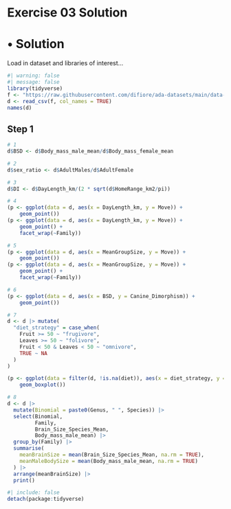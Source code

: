 # Exercise 03 Solution {.unnumbered}

# • Solution {.unnumbered}

Load in dataset and libraries of interest...

```{r}
#| warning: false
#| message: false
library(tidyverse)
f <- "https://raw.githubusercontent.com/difiore/ada-datasets/main/data-wrangling.csv"
d <- read_csv(f, col_names = TRUE)
names(d)
```

## Step 1 {.unnumbered}

```{r}
# 1
d$BSD <- d$Body_mass_male_mean/d$Body_mass_female_mean

# 2
d$sex_ratio <- d$AdultMales/d$AdultFemale

# 3
d$DI <- d$DayLength_km/(2 * sqrt(d$HomeRange_km2/pi))

# 4
(p <- ggplot(data = d, aes(x = DayLength_km, y = Move)) +
    geom_point())
(p <- ggplot(data = d, aes(x = DayLength_km, y = Move)) +
    geom_point() +
    facet_wrap(~Family))

# 5
(p <- ggplot(data = d, aes(x = MeanGroupSize, y = Move)) +
    geom_point())
(p <- ggplot(data = d, aes(x = MeanGroupSize, y = Move)) +
    geom_point() +
    facet_wrap(~Family))

# 6
(p <- ggplot(data = d, aes(x = BSD, y = Canine_Dimorphism)) +
    geom_point())

# 7
d <- d |> mutate(
  "diet_strategy" = case_when(
    Fruit >= 50 ~ "frugivore",
    Leaves >= 50 ~ "folivore",
    Fruit < 50 & Leaves < 50 ~ "omnivore",
    TRUE ~ NA
  )
)

(p <- ggplot(data = filter(d, !is.na(diet)), aes(x = diet_strategy, y = MeanGroupSize)) +
    geom_boxplot())

# 8
d <- d |>
  mutate(Binomial = paste0(Genus, " ", Species)) |>
  select(Binomial,
         Family,
         Brain_Size_Species_Mean,
         Body_mass_male_mean) |>
  group_by(Family) |>
  summarise(
    meanBrainSize = mean(Brain_Size_Species_Mean, na.rm = TRUE),
    meanMaleBodySize = mean(Body_mass_male_mean, na.rm = TRUE)
  ) |>
  arrange(meanBrainSize) |>
  print()
```

```{r}
#| include: false
detach(package:tidyverse)
```
